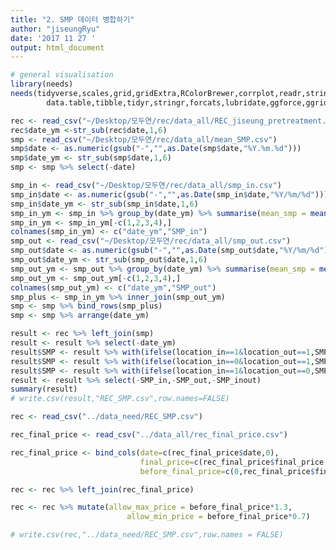 ```yaml
---
title: "2. SMP 데이터 병합하기"
author: "jiseungRyu"
date: '2017 11 27 '
output: html_document
---
```


```r
# general visualisation
library(needs)
needs(tidyverse,scales,grid,gridExtra,RColorBrewer,corrplot,readr,stringr,
        data.table,tibble,tidyr,stringr,forcats,lubridate,ggforce,ggridges)
```

```r
rec <- read_csv("~/Desktop/모두연/rec/data_all/REC_jiseung_pretreatment.csv")
rec$date_ym <-str_sub(rec$date,1,6)
smp <- read_csv("~/Desktop/모두연/rec/data_all/mean_SMP.csv")
smp$date <- as.numeric(gsub("-","",as.Date(smp$date,"%Y.%m.%d")))
smp$date_ym <- str_sub(smp$date,1,6)
smp <- smp %>% select(-date)
```

```r
smp_in <- read_csv("~/Desktop/모두연/rec/data_all/smp_in.csv")
smp_in$date <- as.numeric(gsub("-","",as.Date(smp_in$date,"%Y/%m/%d")))
smp_in$date_ym <- str_sub(smp_in$date,1,6)
smp_in_ym <- smp_in %>% group_by(date_ym) %>% summarise(mean_smp = mean(mean_smp))
smp_in_ym <- smp_in_ym[-c(1,2,3,4),]
colnames(smp_in_ym) <- c("date_ym","SMP_in")
smp_out <- read_csv("~/Desktop/모두연/rec/data_all/smp_out.csv")
smp_out$date <- as.numeric(gsub("-","",as.Date(smp_out$date,"%Y/%m/%d")))
smp_out$date_ym <- str_sub(smp_out$date,1,6)
smp_out_ym <- smp_out %>% group_by(date_ym) %>% summarise(mean_smp = mean(mean_smp))
smp_out_ym <- smp_out_ym[-c(1,2,3,4),]
colnames(smp_out_ym) <- c("date_ym","SMP_out")
smp_plus <- smp_in_ym %>% inner_join(smp_out_ym)
smp <- smp %>% bind_rows(smp_plus) 
smp <- smp %>% arrange(date_ym)
```

```r
result <- rec %>% left_join(smp)
result <- result %>% select(-date_ym)
result$SMP <- result %>% with(ifelse(location_in==1&location_out==1,SMP_inout,0))
result$SMP <- result %>% with(ifelse(location_in==0&location_out==1,SMP_out,SMP))
result$SMP <- result %>% with(ifelse(location_in==1&location_out==0,SMP_in,SMP))
result <- result %>% select(-SMP_in,-SMP_out,-SMP_inout)
summary(result)
# write.csv(result,"REC_SMP.csv",row.names=FALSE)
```

```r
rec <- read_csv("../data_need/REC_SMP.csv")

rec_final_price <- read_csv("../data_all/rec_final_price.csv")

rec_final_price <- bind_cols(date=c(rec_final_price$date,0),
                             final_price=c(rec_final_price$final_price,0),
                             before_final_price=c(0,rec_final_price$final_price))

rec <- rec %>% left_join(rec_final_price)

rec <- rec %>% mutate(allow_max_price = before_final_price*1.3,
                          allow_min_price = before_final_price*0.7)

# write.csv(rec,"../data_need/REC_SMP.csv",row.names = FALSE)
```


